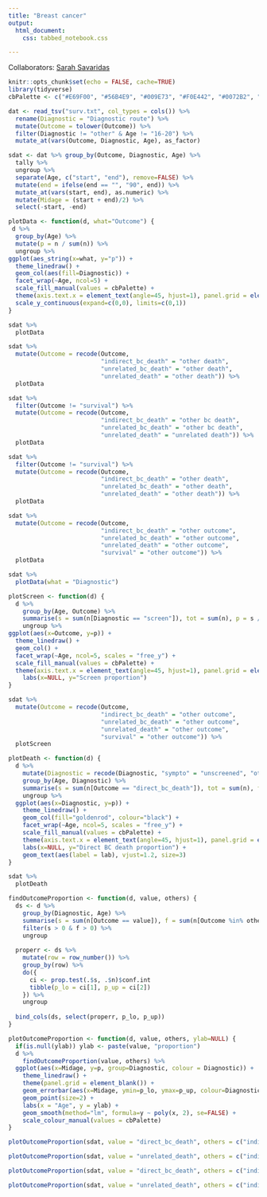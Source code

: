 ```yaml
---
title: "Breast cancer"
output:
  html_document:
    css: tabbed_notebook.css

---
```


Collaborators: [Sarah Savaridas]()

```r
knitr::opts_chunk$set(echo = FALSE, cache=TRUE)
library(tidyverse)
cbPalette <- c("#E69F00", "#56B4E9", "#009E73", "#F0E442", "#0072B2", "#D55E00", "#CC79A7")
```

```r
dat <- read_tsv("surv.txt", col_types = cols()) %>% 
  rename(Diagnostic = "Diagnostic route") %>% 
  mutate(Outcome = tolower(Outcome)) %>% 
  filter(Diagnostic != "other" & Age != "16-20") %>% 
  mutate_at(vars(Outcome, Diagnostic, Age), as_factor)

sdat <- dat %>% group_by(Outcome, Diagnostic, Age) %>%
  tally %>%
  ungroup %>% 
  separate(Age, c("start", "end"), remove=FALSE) %>% 
  mutate(end = ifelse(end == "", "90", end)) %>% 
  mutate_at(vars(start, end), as.numeric) %>% 
  mutate(Midage = (start + end)/2) %>% 
  select(-start, -end)
```

```r
plotData <- function(d, what="Outcome") {
 d %>% 
  group_by(Age) %>% 
  mutate(p = n / sum(n)) %>% 
  ungroup %>% 
ggplot(aes_string(x=what, y="p")) +
  theme_linedraw() +
  geom_col(aes(fill=Diagnostic)) +
  facet_wrap(~Age, ncol=5) +
  scale_fill_manual(values = cbPalette) +
  theme(axis.text.x = element_text(angle=45, hjust=1), panel.grid = element_blank()) +
  scale_y_continuous(expand=c(0,0), limits=c(0,1))
}
```

```r
sdat %>% 
  plotData
```

```r
sdat %>% 
  mutate(Outcome = recode(Outcome,
                          "indirect_bc_death" = "other death",
                          "unrelated_bc_death" = "other death",
                          "unrelated_death" = "other death")) %>% 
  plotData
```

```r
sdat %>% 
  filter(Outcome != "survival") %>% 
  mutate(Outcome = recode(Outcome,
                          "indirect_bc_death" = "other bc death",
                          "unrelated_bc_death" = "other bc death",
                          "unrelated_death" = "unrelated death")) %>% 
  plotData
```

```r
sdat %>% 
  filter(Outcome != "survival") %>% 
  mutate(Outcome = recode(Outcome,
                          "indirect_bc_death" = "other death",
                          "unrelated_bc_death" = "other death",
                          "unrelated_death" = "other death")) %>% 
  plotData
```

```r
sdat %>% 
  mutate(Outcome = recode(Outcome,
                          "indirect_bc_death" = "other outcome",
                          "unrelated_bc_death" = "other outcome",
                          "unrelated_death" = "other outcome",
                          "survival" = "other outcome")) %>% 
  plotData
```


```r
sdat %>% 
  plotData(what = "Diagnostic")
```

```r
plotScreen <- function(d) {
  d %>% 
    group_by(Age, Outcome) %>% 
    summarise(s = sum(n[Diagnostic == "screen"]), tot = sum(n), p = s / tot) %>% 
    ungroup %>% 
ggplot(aes(x=Outcome, y=p)) +
  theme_linedraw() +
  geom_col() +
  facet_wrap(~Age, ncol=5, scales = "free_y") +
  scale_fill_manual(values = cbPalette) +
  theme(axis.text.x = element_text(angle=45, hjust=1), panel.grid = element_blank()) +
    labs(x=NULL, y="Screen proportion")
}
```

```r
sdat %>% 
  mutate(Outcome = recode(Outcome,
                          "indirect_bc_death" = "other outcome",
                          "unrelated_bc_death" = "other outcome",
                          "unrelated_death" = "other outcome",
                          "survival" = "other outcome")) %>% 
  plotScreen
```

```r
plotDeath <- function(d) {
  d %>% 
    mutate(Diagnostic = recode(Diagnostic, "sympto" = "unscreened", "other" = "unscreened")) %>% 
    group_by(Age, Diagnostic) %>% 
    summarise(s = sum(n[Outcome == "direct_bc_death"]), tot = sum(n), f = tot - s, p = s / tot) %>%     mutate(lab = paste0(s, "/", tot)) %>% 
    ungroup %>% 
  ggplot(aes(x=Diagnostic, y=p)) +
    theme_linedraw() +
    geom_col(fill="goldenrod", colour="black") +
    facet_wrap(~Age, ncol=5, scales = "free_y") +
    scale_fill_manual(values = cbPalette) +
    theme(axis.text.x = element_text(angle=45, hjust=1), panel.grid = element_blank()) +
    labs(x=NULL, y="Direct BC death proportion") +
    geom_text(aes(label = lab), vjust=1.2, size=3)
}
```


```r
sdat %>% 
  plotDeath
```

```r
findOutcomeProportion <- function(d, value, others) {
  ds <- d %>% 
    group_by(Diagnostic, Age) %>% 
    summarise(s = sum(n[Outcome == value]), f = sum(n[Outcome %in% others]), n = s + f,  p = s / n, Midage = Midage[1]) %>%
    filter(s > 0 & f > 0) %>% 
    ungroup
  
  properr <- ds %>%
    mutate(row = row_number()) %>% 
    group_by(row) %>%
    do({
      ci <- prop.test(.$s, .$n)$conf.int
      tibble(p_lo = ci[1], p_up = ci[2])
    }) %>% 
    ungroup
  
  bind_cols(ds, select(properr, p_lo, p_up))
}

plotOutcomeProportion <- function(d, value, others, ylab=NULL) {
  if(is.null(ylab)) ylab <- paste(value, "proportion")
  d %>% 
    findOutcomeProportion(value, others) %>% 
  ggplot(aes(x=Midage, y=p, group=Diagnostic, colour = Diagnostic)) +
    theme_linedraw() +
    theme(panel.grid = element_blank()) +
    geom_errorbar(aes(x=Midage, ymin=p_lo, ymax=p_up, colour=Diagnostic), width=1) +
    geom_point(size=2) +
    labs(x = "Age", y = ylab) +
    geom_smooth(method="lm", formula=y ~ poly(x, 2), se=FALSE) +
    scale_colour_manual(values = cbPalette)
}
```

```r
plotOutcomeProportion(sdat, value = "direct_bc_death", others = c("indirect_bc_death", "unrelated_death", "unrelated_bc_death"), ylab = "Direct BC deaths / all deaths")   

plotOutcomeProportion(sdat, value = "unrelated_death", others = c("indirect_bc_death", "direct_bc_death", "unrelated_bc_death"), ylab = "Unrelated deaths / all deaths")

plotOutcomeProportion(sdat, value = "direct_bc_death", others = c("indirect_bc_death", "unrelated_death", "unrelated_bc_death", "survival"), ylab = "Direct BC deaths / all outcomes")  

plotOutcomeProportion(sdat, value = "unrelated_death", others = c("indirect_bc_death", "direct_bc_death", "unrelated_bc_death", "survival"), ylab = "Unrelated deaths / all outcomes")

```
